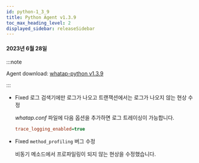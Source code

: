 ```yaml
---
id: python-1_3_9
title: Python Agent v1.3.9
toc_max_heading_level: 2
displayed_sidebar: releaseSidebar
---
```


#### 2023년 6월 28일

:::note

Agent download: [whatap-python v1.3.9](https://pypi.org/project/whatap-python/1.3.9/)

:::

- <Status>Fixed</Status> <UI>로그 검색기</UI>에만 로그가 나오고 트랜잭션에서는 로그가 나오지 않는 현상 수정
  
  *whatap.conf* 파일에 다음 옵션을 추가하면 로그 트레이싱이 가능합니다.

  ```ini title='whtap.conf'
  trace_logging_enabled=true
  ```

- <Status>Fixed</Status> <code>method_profiling</code> 버그 수정

  비동기 메소드에서 프로파일링이 되지 않는 현상을 수정했습니다.

